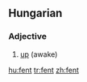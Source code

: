 ==Hungarian==

===Adjective===
{{infl|hu|adjective}}

# [[up]] (awake)

{{tbot entry|Hungarian|up|2007|November}}

[[hu:fent]]
[[tr:fent]]
[[zh:fent]]